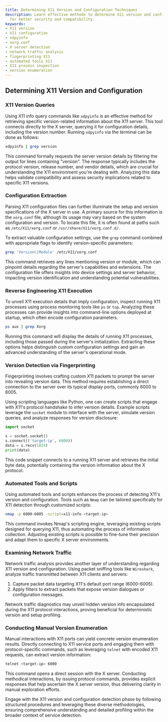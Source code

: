 ```yaml
---
title: Determining X11 Version and Configuration Techniques
description: Learn effective methods to determine X11 version and configuration details
  for better security and compatibility.
keywords:
- X11 version
- X11 configuration
- xdpyinfo
- xorg.conf
- X server detection
- network traffic analysis
- fingerprinting X11
- automated tools X11
- X11 process inspection
- version enumeration
---
```


## Determining X11 Version and Configuration

### X11 Version Queries

Using X11 info query commands like `xdpyinfo` is an effective method for retrieving specific version-related information about the X11 server. This tool connects directly to the X server, querying it for configuration details, including the version number. Running `xdpyinfo` via the terminal can be done as follows:

```bash
xdpyinfo | grep version
```

This command formally requests the server version details by filtering the output for lines containing "version". The response typically includes the protocol version, release number, and vendor details, which are crucial for understanding the X11 environment you're dealing with. Analyzing this data helps validate compatibility and assess security implications related to specific X11 versions.

### Configuration Extraction

Parsing X11 configuration files can further illuminate the setup and version specifications of the X server in use. A primary source for this information is the `xorg.conf` file, although its usage may vary based on the system configuration and version. To locate this file, it is often found at paths such as `/etc/X11/xorg.conf` or `/usr/share/X11/xorg.conf.d/`.

To extract valuable configuration settings, use the `grep` command combined with appropriate flags to identify version-specific parameters:

```bash
grep 'Version\|Module' /etc/X11/xorg.conf
```

This command retrieves any lines mentioning version or module, which can pinpoint details regarding the server's capabilities and extensions. The configuration file offers insights into device settings and server behavior, impacting version identification and understanding potential vulnerabilities.

### Reverse Engineering X11 Execution

To unveil X11 execution details that imply configuration, inspect running X11 processes using process monitoring tools like `ps` or `top`. Analyzing these processes can provide insights into command-line options deployed at startup, which often encode configuration parameters.

```bash
ps aux | grep Xorg
```

Running this command will display the details of running X11 processes, including those passed during the server's initialization. Extracting these options helps distinguish custom configuration settings and gain an advanced understanding of the server's operational mode.

### Version Detection via Fingerprinting

Fingerprinting involves crafting custom X11 packets to prompt the server into revealing version data. This method requires establishing a direct connection to the server over its typical display ports, commonly 6000 to 6005.

Using scripting languages like Python, one can create scripts that engage with X11's protocol handshake to infer version details. Example scripts leverage the `socket` module to interface with the server, simulate version queries, and analyze responses for version disclosure:

```python
import socket

s = socket.socket()
s.connect(('target-ip', 6000))
data = s.recv(1024)
print(data)
```

This code snippet connects to a running X11 server and retrieves the initial byte data, potentially containing the version information about the X protocol.

### Automated Tools and Scripts

Using automated tools and scripts enhances the process of detecting X11's version and configuration. Tools such as `Nmap` can be tailored specifically for X11 detection through customized scripts:

```bash
nmap -p 6000-6005 -script=x11-info <target-ip>
```

This command invokes Nmap's scripting engine, leveraging existing scripts designed for querying X11, thus automating the process of information collection. Adjusting existing scripts is possible to fine-tune their precision and adapt them to specific X server environments.

### Examining Network Traffic

Network traffic analysis provides another layer of understanding regarding X11 version and configuration. Using packet sniffing tools like `Wireshark`, analyze traffic transmitted between X11 clients and servers:

1. Capture packet data targeting X11's default port range (6000-6005).
2. Apply filters to extract packets that expose version dialogues or configuration messages.

Network traffic diagnostics may unveil hidden version info encapsulated during the X11 protocol interactions, proving beneficial for deterministic version and setup profiling.

### Conducting Manual Version Enumeration

Manual interactions with X11 ports can yield concrete version enumeration results. Directly connecting to X11 service ports and engaging them with protocol-specific commands, such as leveraging `telnet` with encoded X11 requests, can extract version information:

```bash
telnet <target-ip> 6000
```

This command opens a direct session with the X server. Conducting methodical interactions, by issuing protocol commands, provides explicit responses that help ascertain the X server version, thus delivering clarity in manual exploration efforts.

Engage with the X11 version and configuration detection phase by following structured procedures and leveraging these diverse methodologies, ensuring comprehensive understanding and detailed profiling within the broader context of service detection.